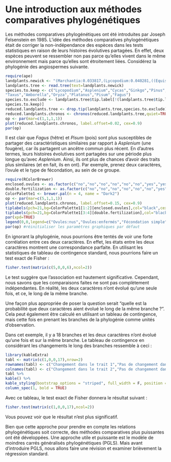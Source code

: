 
# Une introduction aux méthodes comparatives phylogénétiques {#intro}

Les méthodes comparatives phylogénétiques ont été introduites par Joseph Felsenstein en 1985. L'idée des méthodes comparatives phylogénétiques était de corriger la non-indépendance des espèces dans les tests statistiques en raison de leurs histoires évolutives partagées. En effet, deux espèces peuvent se ressembler non pas parce qu'elles vivent dans le même environnement mais parce qu'elles sont étroitement liées. Considérez la phylogénie des angiospermes suivante.

```r
require(ape)
landplants.newick <- "(Marchantia:0.033817,(Lycopodium:0.040281,((Equisetum:0.048533,Osmunda:0.033640,Asplenium:0.036526):0.011806,(((Cycas:0.009460,Zamia:0.018847):0.005021,Ginkgo:0.014702,((Pinus:0.021500,(Podocarpac:0.015649,Taxus:0.021081):0.006473):0.002448,(Ephedra:0.029965,(Welwitsch:0.011298,Gnetum:0.014165):0.006883):0.016663):0.006309):0.010855,(Nymphaea:0.016835,(Saururus:0.019902,Chloranth:0.020151,((Araceae:0.020003,(Palmae:0.006005,Oryza:0.031555):0.002933):0.007654,Acorus:0.038488):0.007844,(Calycanth:0.013524,Lauraceae:0.035902):0.004656,((Magnolia:0.015119,Drimys:0.010172):0.005117,(Ranunculus:0.029027,(Nelumbo:0.006180,Platanus:0.002347):0.003958,(Buxaceae:0.013294,(Pisum:0.035675,(Fagus:0.009848,Carya:0.008236):0.001459):0.001994,(Ericaceae:0.019136,Solanaceae:0.041396):0.002619):0.004803):0.006457):0.002918):0.007348,Austrobail:0.019265,Amborella:0.019263):0.013527):0.011625):0.012469):0.019372);"
landplants.tree <- read.tree(text=landplants.newick)
species.to.keep <- c("Lycopodium","Asplenium","Cycas","Ginkgo","Pinus",
"Taxus","Amborella","Oryza","Platanus","Pisum","Fagus")
species.to.exclude <- landplants.tree$tip.label[!(landplants.tree$tip.label %in%
species.to.keep)]
reduced.landplants.tree <- drop.tip(landplants.tree,species.to.exclude)
reduced.landplants.chronos <- chronos(reduced.landplants.tree,quiet=TRUE)
op <- par(mar=c(1,1,1,1))
plot(reduced.landplants.chronos, label.offset=0.02, cex=0.9)
par(op)
```

Il est clair que *Fagus* (hêtre) et *Pisum* (pois) sont plus susceptibles de partager des caractéristiques similaires par rapport à *Asplenium* (une fougère), car ils partagent un ancêtre commun plus récent. En d'autres termes, leurs histoires évolutives sont partagées sur une période plus longue qu'avec *Asplenium*. Ainsi, ils ont plus de chances d'avoir des traits plus similaires (et en fait, ils en ont). Par exemple, prenez deux caractères, l'ovule et le type de fécondation, au sein de ce groupe.

```r
require(RColorBrewer)
enclosed.ovules <- as.factor(c("no","no","no","no","no","no","yes","yes","yes","yes","yes"))
double.fertilization <- as.factor(c("no","no","no","no","no","no","yes","yes","yes","yes","yes"))
ColorPalette1 <- brewer.pal(n = 4, name = "Dark2")
op <- par(mar=c(5,1,1,1))
plot(reduced.landplants.chronos, label.offset=0.15, cex=0.9)
tiplabels(pch=21,bg=ColorPalette1[1:2][enclosed.ovules],col="black",cex=1,adj=0.55)
tiplabels(pch=21,bg=ColorPalette1[3:4][double.fertilization],col="black",cex=1,adj=0.6)
par(xpd=TRUE)
legend(0,0,legend=c("Ovules:nus","Ovules:enfermés","Fécondation simple","Double fécondation"),col=ColorPalette1,pch=20,bty="n",cex=1,pt.cex=1.5,ncol=2)
par(op) #réinitialiser les paramètres graphiques par défaut
```

En ignorant la phylogénie, nous pourrions être tentés de voir une forte corrélation entre ces deux caractères. En effet, les états entre les deux caractères montrent une correspondance parfaite. En utilisant les statistiques de tableau de contingence standard, nous pourrions faire un test exact de Fisher :

```r
fisher.test(matrix(c(5,0,0,6),ncol=2))
```

Le test suggère que l'association est hautement significative. Cependant, nous savons que les comparaisons faites ne sont pas complètement indépendantes. En réalité, les deux caractères n'ont évolué qu'une seule fois, et ce, le long de la même branche.

Une façon plus appropriée de poser la question serait "quelle est la probabilité que deux caractères aient évolué le long de la même branche ?". Cela peut également être calculé en utilisant un tableau de contingence, mais cette fois en prenant les branches de la phylogénie comme unités d'observation.

Dans cet exemple, il y a 18 branches et les deux caractères n'ont évolué qu'une fois et sur la même branche. Le tableau de contingence en considérant les changements le long des branches ressemble à ceci :

```r
library(kableExtra)
tabl <- matrix(c(1,0,0,17),nrow=2)
rownames(tabl) <- c("Changement dans le trait 1","Pas de changement dans le trait 1")
colnames(tabl) <- c("Changement dans le trait 2","Pas de changement dans le trait 2")
tabl %>%
kable() %>%
kable_styling(bootstrap_options = "striped", full_width = F, position = "left") %>%
column_spec(1, bold = TRUE)
```

Avec ce tableau, le test exact de Fisher donnera le résultat suivant :

```r
fisher.test(matrix(c(1,0,0,17),ncol=2))
```

Vous pouvez voir que le résultat n'est plus significatif.

Bien que cette approche pour prendre en compte les relations phylogénétiques soit correcte, des méthodes comparatives plus puissantes ont été développées. Une approche utile et puissante est le modèle de moindres carrés généralisés phylogénétiques (PGLS). Mais avant d'introduire PGLS, nous allons faire une révision et examiner brièvement la régression standard.
